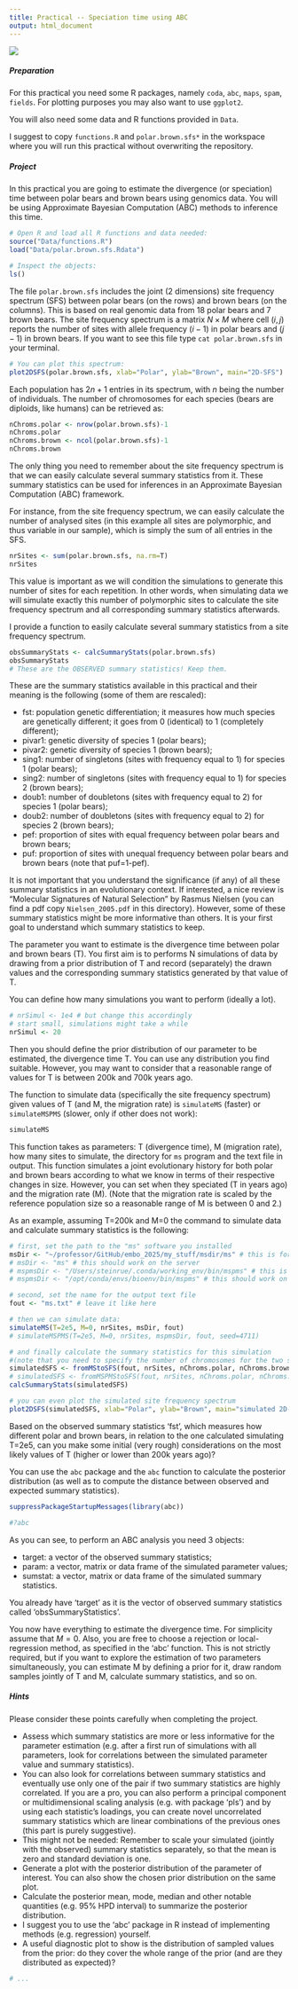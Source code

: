 ```yaml
---
title: Practical -- Speciation time using ABC
output: html_document
---
```



![](Images/PolarBear.jpg)

##### Preparation

For this practical you need some R packages, namely `coda`, `abc`, `maps`, `spam`, `fields`.
For plotting purposes you may also want to use `ggplot2`.

You will also need some data and R functions provided in `Data`.

I suggest to copy `functions.R` and `polar.brown.sfs*` in the workspace where you will run this practical without overwriting the repository.

##### Project

In this practical you are going to estimate the divergence (or speciation) time between polar bears and brown bears using genomics data. You will be using Approximate Bayesian Computation (ABC) methods to inference this time.

```r
# Open R and load all R functions and data needed:
source("Data/functions.R")
load("Data/polar.brown.sfs.Rdata")

# Inspect the objects:
ls()
```

The file `polar.brown.sfs` includes the joint (2 dimensions) site frequency
spectrum (SFS) between polar bears (on the rows) and brown bears (on the columns).
This is based on real genomic data from 18 polar bears and 7 brown bears.
The site frequency spectrum is a matrix $N \times M$ where cell $(i,j)$ reports the number of sites
with allele frequency $(i-1)$ in polar bears and $(j-1)$ in brown bears.
If you want to see this file type `cat polar.brown.sfs` in your terminal.

```r
# You can plot this spectrum:
plot2DSFS(polar.brown.sfs, xlab="Polar", ylab="Brown", main="2D-SFS")
```

Each population has $2n+1$ entries in its spectrum, with $n$ being the number of individuals.
The number of chromosomes for each species (bears are diploids, like humans)
can be retrieved as:

```r
nChroms.polar <- nrow(polar.brown.sfs)-1
nChroms.polar
nChroms.brown <- ncol(polar.brown.sfs)-1
nChroms.brown
```

The only thing you need to remember about the site frequency spectrum is that we
can easily calculate several summary statistics from it.
These summary statistics can be used for inferences in an Approximate Bayesian
Computation (ABC) framework.

For instance, from the site frequency spectrum, we can easily calculate the
number of analysed sites (in this example all sites are polymorphic, and thus
variable in our sample), which is simply the sum of all entries in the SFS.

```r
nrSites <- sum(polar.brown.sfs, na.rm=T)
nrSites
```

This value is important as we will condition the simulations to generate this
number of sites for each repetition.
In other words, when simulating data we will simulate exactly this number of
polymorphic sites to calculate the site frequency spectrum and all
corresponding summary statistics afterwards.

I provide a function to easily calculate several summary statistics
from a site frequency spectrum.

```r
obsSummaryStats <- calcSummaryStats(polar.brown.sfs)
obsSummaryStats
# These are the OBSERVED summary statistics! Keep them.
```

These are the summary statistics available in this practical and their meaning
is the following (some of them are rescaled):

* fst: population genetic differentiation; it measures how much species are genetically different; it goes from 0 (identical) to 1 (completely different);
* pivar1: genetic diversity of species 1 (polar bears);
* pivar2: genetic diversity of species 1 (brown bears);
* sing1: number of singletons (sites with frequency equal to 1) for species 1 (polar bears);
* sing2: number of singletons (sites with frequency equal to 1) for species 2 (brown bears);
* doub1: number of doubletons (sites with frequency equal to 2) for species 1 (polar bears);
* doub2: number of doubletons (sites with frequency equal to 2) for species 2 (brown bears);
* pef: proportion of sites with equal frequency between polar bears and brown bears;
* puf: proportion of sites with unequal frequency between polar bears and brown bears (note that puf=1-pef).

It is not important that you understand the significance (if any) of all these summary statistics in an evolutionary context.
If interested, a nice review is "Molecular Signatures of Natural Selection" by Rasmus Nielsen (you can find a pdf copy `Nielsen_2005.pdf` in this directory).
However, some of these summary statistics might be more informative than others.
It is your first goal to understand which summary statistics to keep.

The parameter you want to estimate is the divergence time between polar and brown bears (T).
You first aim is to performs N simulations of data by drawing from a prior distribution of T and record (separately) the drawn values and the corresponding summary statistics generated by that value of T.

You can define how many simulations you want to perform (ideally a lot).

```r
# nrSimul <- 1e4 # but change this accordingly
# start small, simulations might take a while
nrSimul <- 20
```

Then you should define the prior distribution of our parameter to be estimated,
the divergence time T.
You can use any distribution you find suitable.
However, you may want to consider that a reasonable range of values for T is
between 200k and 700k years ago.

The function to simulate data (specifically the site frequency spectrum)
given values of T (and M, the migration rate) is `simulateMS` (faster) or `simulateMSPMS` (slower, only if other does not work):

```r
simulateMS
```

This function takes as parameters: T (divergence time), M (migration rate),
how many sites to simulate, the directory for `ms` program and the text file
in output.
This function simulates a joint evolutionary history for both polar and brown
bears according to what we know in terms of their respective changes in size.
However, you can set when they speciated (T in years ago) and the migration rate (M).
(Note that the migration rate is scaled by the reference population size
so a reasonable range of M is between 0 and 2.)

As an example, assuming T=200k and M=0 the command to simulate data and
calculate summary statistics is the following:

```r
# first, set the path to the "ms" software you installed
msDir <- "~/professor/GitHub/embo_2025/my_stuff/msdir/ms" # this is for testing at home
# msDir <- "ms" # this should work on the server
# mspmsDir <- "/Users/steinrue/.conda/working_env/bin/mspms" # this is for testing at home
# mspmsDir <- "/opt/conda/envs/bioenv/bin/mspms" # this should work on the server

# second, set the name for the output text file
fout <- "ms.txt" # leave it like here

# then we can simulate data:
simulateMS(T=2e5, M=0, nrSites, msDir, fout)
# simulateMSPMS(T=2e5, M=0, nrSites, mspmsDir, fout, seed=4711)

# and finally calculate the summary statistics for this simulation 
#(note that you need to specify the number of chromosomes for the two species)
simulatedSFS <- fromMStoSFS(fout, nrSites, nChroms.polar, nChroms.brown)
# simulatedSFS <- fromMSPMStoSFS(fout, nrSites, nChroms.polar, nChroms.brown)
calcSummaryStats(simulatedSFS)

# you can even plot the simulated site frequency spectrum
plot2DSFS(simulatedSFS, xlab="Polar", ylab="Brown", main="simulated 2D-SFS")
```

Based on the observed summary statistics 'fst', which measures how different
polar and brown bears, in relation to the one calculated simulating T=2e5,
can you make some initial (very rough) considerations on the most likely values
of T (higher or lower than 200k years ago)?

You can use the `abc` package and the `abc` function to calculate the posterior
distribution (as well as to compute the distance between observed and expected summary statistics).

```r
suppressPackageStartupMessages(library(abc))
```

```r
#?abc
```

As you can see, to perform an ABC analysis you need 3 objects:

* target: a vector of the observed summary statistics;
* param: a vector, matrix or data frame of the simulated parameter values;
* sumstat: a vector, matrix or data frame of the simulated summary statistics.

You already have 'target' as it is the vector of observed summary statistics
called 'obsSummaryStatistics'.

You now have everything to estimate the divergence time.
For simplicity assume that $M=0$.
Also, you are free to choose a rejection or local-regression method, as specified in the 'abc' function.
This is not strictly required, but if you want to explore the estimation of two parameters simultaneously, you can estimate M by defining a prior for it, draw random samples jointly of T and M, calculate summary statistics, and so on.

##### Hints

Please consider these points carefully when completing the project.

* Assess which summary statistics are more or less informative for the parameter estimation (e.g. after a first run of simulations with all parameters, look for correlations between the simulated parameter value and summary statistics).
* You can also look for correlations between summary statistics and eventually use only one of the pair if two summary statistics are highly correlated. If you are a pro, you can also perform a principal component or multidimensional scaling analysis (e.g. with package 'pls') and by using each statistic's loadings, you can create novel uncorrelated summary statistics which are linear combinations of the previous ones (this part is purely suggestive).
*  This might not be needed: Remember to scale your simulated (jointly with the observed) summary statistics separately, so that the mean is zero and standard deviation is one.
*  Generate a plot with the posterior distribution of the parameter of interest. You can also show the chosen prior distribution on the same plot.
* Calculate the posterior mean, mode, median and  other notable quantities (e.g. 95% HPD interval) to summarize the posterior distribution.
* I suggest you to use the 'abc' package in R instead of implementing methods (e.g. regression) yourself.
* A useful diagnostic plot to show is the distribution of sampled values from the prior: do they cover the whole range of the prior (and are they distributed as expected)?

```r
# ...
```

